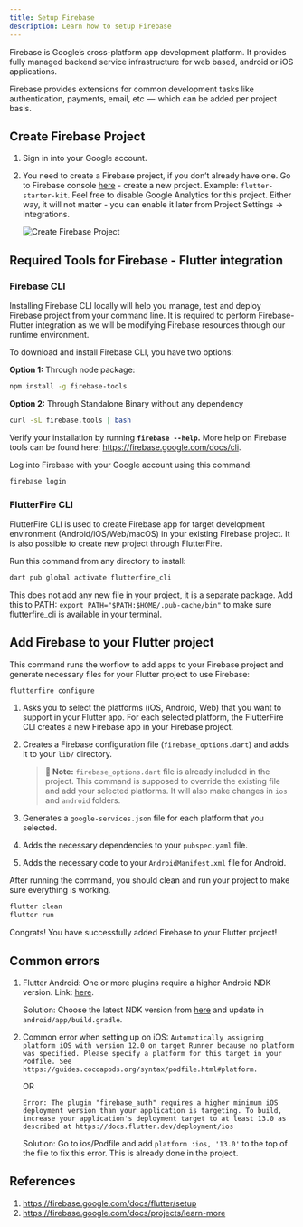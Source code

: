 ```yaml
---
title: Setup Firebase
description: Learn how to setup Firebase
---
```


Firebase is Google’s cross-platform app development platform. It provides fully managed backend service infrastructure for web based, android or iOS applications.

Firebase provides extensions for common development tasks like authentication, payments, email, etc  —  which can be added per project basis.

## Create Firebase Project

1. Sign in into your Google account.
2. You need to create a Firebase project, if you don’t already have one. Go to Firebase console [here](https://console.firebase.google.com/) - create a new project. Example: `flutter-starter-kit`. Feel free to disable Google Analytics for this project. Either way, it will not matter - you can enable it later from Project Settings → Integrations.

    <Image src={gsignin} alt="Create Firebase Project" />

## Required Tools for Firebase - Flutter integration

### Firebase CLI

Installing Firebase CLI locally will help you manage, test and deploy Firebase project from your command line. It is required to perform Firebase-Flutter integration as we will be modifying Firebase resources through our runtime environment.

To download and install Firebase CLI, you have two options:

**Option 1:** Through node package:
```bash
npm install -g firebase-tools
```

**Option 2:** Through Standalone Binary without any dependency

```bash
curl -sL firebase.tools | bash
```

Verify your installation by running **`firebase --help`.** More help on Firebase tools can be found here: https://firebase.google.com/docs/cli.

Log into Firebase with your Google account using this command:

```bash
firebase login
```

### FlutterFire CLI

FlutterFire CLI is used to create Firebase app for target development environment (Android/iOS/Web/macOS) in your existing Firebase project. It is also possible to create new project through FlutterFire.

Run this command from any directory to install:

```bash
dart pub global activate flutterfire_cli
```

This does not add any new file in your project, it is a separate package. Add this to PATH: `export PATH="$PATH:$HOME/.pub-cache/bin"` to make sure flutterfire_cli is available in your terminal.

## Add Firebase to your Flutter project

This command runs the worflow to add apps to your Firebase project and generate necessary files for your Flutter project to use Firebase:
```bash
flutterfire configure
```

1. Asks you to select the platforms (iOS, Android, Web) that you want to support in your Flutter app. For each selected platform, the FlutterFire CLI creates a new Firebase app in your Firebase project.
2. Creates a Firebase configuration file (`firebase_options.dart`) and adds it to your `lib/` directory. 

    > **👋 Note:** `firebase_options.dart` file is already included in the project. This command is supposed to override the existing file and add your selected platforms. It will also make changes in `ios` and `android` folders.

3. Generates a `google-services.json` file for each platform that you selected.
4. Adds the necessary dependencies to your `pubspec.yaml` file.
5. Adds the necessary code to your `AndroidManifest.xml` file for Android.

After running the command, you should clean and run your project to make sure everything is working.

```bash
flutter clean
flutter run
```

Congrats! You have successfully added Firebase to your Flutter project!

## Common errors
1. Flutter Android: One or more plugins require a higher Android NDK version. Link: [here](https://stackoverflow.com/questions/73032815/flutter-android-one-or-more-plugins-require-a-higher-android-ndk-version).
    
    Solution: Choose the latest NDK version from [here](https://developer.android.com/ndk/downloads) and update in `android/app/build.gradle`.
2.  Common error when setting up on iOS:
`Automatically assigning platform iOS with version 12.0 on target Runner because no platform
was specified. Please specify a platform for this target in your Podfile. See
https://guides.cocoapods.org/syntax/podfile.html#platform.`

    OR

    `Error: The plugin "firebase_auth" requires a higher minimum iOS
deployment version than your application is targeting.
To build, increase your application's deployment target to at least
13.0 as described at https://docs.flutter.dev/deployment/ios`

    Solution: Go to ios/Podfile and add `platform :ios, '13.0'` to the top of the file to fix this error. This is already done in the project.

## References
1. <a href="https://firebase.google.com/docs/flutter/setup" target="_blank">https://firebase.google.com/docs/flutter/setup</a>
2. <a href="https://firebase.google.com/docs/projects/learn-more" target="_blank">https://firebase.google.com/docs/projects/learn-more</a>